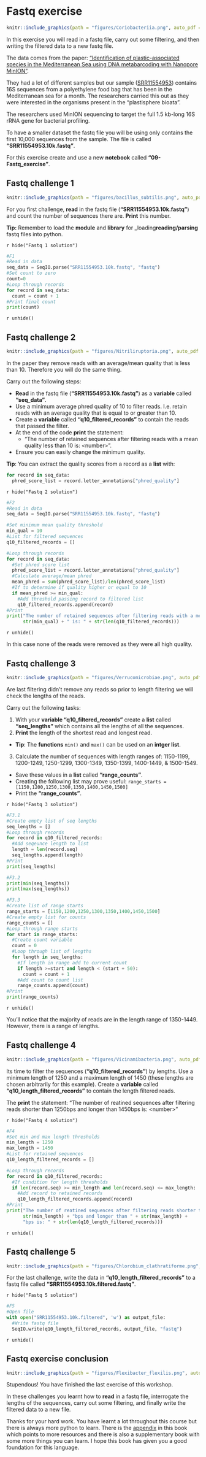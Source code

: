 # Fastq exercise
```r
knitr::include_graphics(path = "figures/Coriobacteriia.png", auto_pdf = TRUE)
```

In this exercise you will read in a fastq file, carry out some filtering, and then writing the filtered data to a new fastq file.

The data comes from the paper: ["Identification of plastic-associated species in the Mediterranean Sea using DNA metabarcoding with Nanopore MinION"](https://www.nature.com/articles/s41598-020-74180-z).

They had a lot of different samples but our sample ([SRR11554953](https://www.ncbi.nlm.nih.gov/sra/SRX8124700[accn])) contains 16S sequences from a polyethylene food bag that has been in the Mediterranean sea for a month. The researchers carried this out as they were interested in the organisms present in the "plastisphere bioata".

The researchers used MinION sequencing to target the full 1.5 kb-long 16S rRNA gene for bacterial profiling.

To have a smaller dataset the fastq file you will be using only contains the first 10,000 sequences from the sample. The file is called __"SRR11554953.10k.fastq"__.

For this exercise create and use a new __notebook__ called __"09-Fastq_exercise"__.

## Fastq challenge 1
```r
knitr::include_graphics(path = "figures/bacillus_subtilis.png", auto_pdf = TRUE)
```

For you first challenge, __read__ in the fastq file (__"SRR11554953.10k.fastq"__) and count the number of sequences there are. __Print__ this number.

__Tip:__ Remember to load the __module__ and __library__ for _loading__reading/parsing__ fastq files into python.

`r hide("Fastq 1 solution")`
```python
#F1
#Read in data
seq_data = SeqIO.parse("SRR11554953.10k.fastq", "fastq")
#Set count to zero
count=0
#Loop through records
for record in seq_data:
  count = count + 1
#Print final count
print(count)
```
`r unhide()`

## Fastq challenge 2
```r
knitr::include_graphics(path = "figures/Nitriliruptoria.png", auto_pdf = TRUE)
```

In the paper they remove reads with an average/mean quality that is less than 10. Therefore you will do the same thing.

Carry out the following steps:

- __Read__ in the fastq file (__"SRR11554953.10k.fastq"__) as a __variable__ called __"seq_data"__.
- Use a minimum average phred quality of 10 to filter reads. I.e. retain reads with an average quality that is equal to or greater than 10.
- Create a __variable__ called __"q10_filtered_records"__ to contain the reads that passed the filter.
- At the end of the code __print__ the statement:
  - "The number of retained sequences after filtering reads with a mean quality less than 10 is: \<number\>".
- Ensure you can easily change the minimum quality.

__Tip__: You can extract the quality scores from a record as a __list__ with:
```python
for record in seq_data:
  phred_score_list = record.letter_annotations["phred_quality"]
```

`r hide("Fastq 2 solution")`
```python
#F2
#Read in data
seq_data = SeqIO.parse("SRR11554953.10k.fastq", "fastq")

#Set minimum mean quality threshold
min_qual = 10
#List for filtered sequences
q10_filtered_records = []

#Loop through records
for record in seq_data:
  #Set phred score list
  phred_score_list = record.letter_annotations["phred_quality"]
  #Calculate average/mean phred
  mean_phred = sum(phred_score_list)/len(phred_score_list)
  #If to determine if quality higher or equal to 10
  if mean_phred >= min_qual:
    #Add threshold passing record to filtered list
    q10_filtered_records.append(record)
#Print
print("The number of retained sequences after filtering reads with a mean quality less than " +
      str(min_qual) + " is: " + str(len(q10_filtered_records)))
```
`r unhide()`

In this case none of the reads were removed as they were all high quality.

## Fastq challenge 3
```r
knitr::include_graphics(path = "figures/Verrucomicrobiae.png", auto_pdf = TRUE)
```

Are last filtering didn't remove any reads so prior to length filtering we will check the lengths of the reads.

Carry out the following tasks:

1. With your __variable "q10_filtered_records"__ create a __list__ called __"seq_lengths"__ which contains all the lengths of all the sequences.
2. __Print__ the length of the shortest read and longest read. 
  - __Tip__: The __functions__ `min()` and `max()` can be used on an __intger list__.
3. Calculate the number of sequences with length ranges of: 1150-1199, 1200-1249, 1250-1299, 1300-1349, 1350-1399, 1400-1449, & 1500-1549.
  - Save these values in a __list__ called __"range_counts"__.
  - Creating the following list may prove useful: `range_starts = [1150,1200,1250,1300,1350,1400,1450,1500]`
  - Print the __"range_counts"__.

`r hide("Fastq 3 solution")`
```python
#F3.1
#Create empty list of seq lengths
seq_lengths = []
#Loop through records
for record in q10_filtered_records:
  #Add seqeunce length to list
  length = len(record.seq)
  seq_lengths.append(length)
#Print
print(seq_lengths)
```
```python
#F3.2
print(min(seq_lengths))
print(max(seq_lengths))
```
```python
#F3.3
#Create list of range starts
range_starts = [1150,1200,1250,1300,1350,1400,1450,1500]
#Create empty list for counts
range_counts = []
#Loop through range starts
for start in range_starts:
  #Create count variable
  count = 0
  #Loop through list of lengths
  for length in seq_lengths:
    #If length in range add to current count
    if length >=start and length < (start + 50):
      count = count + 1
    #Add count to count list
    range_counts.append(count)
#Print
print(range_counts)
```
`r unhide()`

You'll notice that the majority of reads are in the length range of 1350-1449. However, there is a range of lengths. 

## Fastq challenge 4
```r
knitr::include_graphics(path = "figures/Vicinamibacteria.png", auto_pdf = TRUE)
```

Its time to filter the sequences (__"q10_filtered_records"__) by lengths. Use a minimum length of 1250 and a maximum length of 1450 (these lengths are chosen arbitrarily for this example). Create a __variable__ called __"q10_length_filtered_records"__ to contain the length filtered reads.

The __print__ the statement: "The number of reatined sequences after filtering reads shorter than 1250bps and longer than 1450bps is: \<number\>"

`r hide("Fastq 4 solution")`
```python
#F4
#Set min and max length thresholds
min_length = 1250
max_length = 1450
#List for retained sequences
q10_length_filtered_records = []

#Loop through records
for record in q10_filtered_records:
  #If condition for length thresholds
  if len(record.seq) >= min_length and len(record.seq) <= max_length:
    #Add record to retained records
    q10_length_filtered_records.append(record)
#Print
print("The number of reatined sequences after filtering reads shorter than " +
      str(min_length) + "bps and longer than " + str(max_length) +
      "bps is: " + str(len(q10_length_filtered_records)))
```
`r unhide()`

## Fastq challenge 5
```r
knitr::include_graphics(path = "figures/Chlorobium_clathratiforme.png", auto_pdf = TRUE)
```

For the last challenge, write the data in __"q10_length_filtered_records"__ to a fastq file called __"SRR11554953.10k.filtered.fastq"__.

`r hide("Fastq 5 solution")`
```python
#F5
#Open file
with open("SRR11554953.10k.filtered", 'w') as output_file:
  #Write fastq file
  SeqIO.write(q10_length_filtered_records, output_file, "fastq")
```
`r unhide()`

## Fastq exercise conclusion
```r
knitr::include_graphics(path = "figures/Flexibacter_flexilis.png", auto_pdf = TRUE)
```

Stupendous! You have finished the last exercise of this workshop.

In these challenges you learnt how to __read__ in a fastq file, interrogate the lengths of the sequences, carry out some filtering, and finally write the filtered data to a new file.

Thanks for your hard work. You have learnt a lot throughout this course but there is always more python to learn. There is the [appendix](#further_resources) in this book which points to more resources and there is also a supplementary book with some more things you can learn. I hope this book has given you a good foundation for this language.
